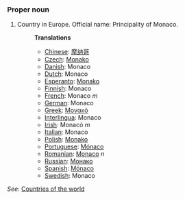 ===Proper noun===

# Country in Europe. Official name: Principality of Monaco.
#:'''Translations'''
#:*[[Chinese]]: [[摩纳哥]]
#:*[[Czech]]: [[Monako]]
#:*[[Danish]]: Monaco
#:*[[Dutch]]: Monaco
#:*[[Esperanto]]: [[Monako]]
#:*[[Finnish]]: Monaco
#:*[[French]]: Monaco ''m''
#:*[[German]]: Monaco
#:*[[Greek]]: [[Μονακό]]
#:*[[Interlingua]]: Monaco
#:*[[Irish]]: Monacó ''m''
#:*[[Italian]]: Monaco
#:*[[Polish]]: [[Monako]]
#:*[[Portuguese]]: [[Mónaco]]
#:*[[Romanian]]: [[Monaco]] ''n''
#:*[[Russian]]: [[Монако]]
#:*[[Spanish]]: [[Mónaco]]
#:*[[Swedish]]: Monaco

''See'': [[Countries of the world]]